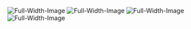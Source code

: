 ![Full-Width-Image](/images/fl_1.png "Full Width Image")
![Full-Width-Image](/images/fl_2.png "Full Width Image")
![Full-Width-Image](/images/fl_3.png "Full Width Image")
![Full-Width-Image](/images/fl_4.png "Full Width Image")